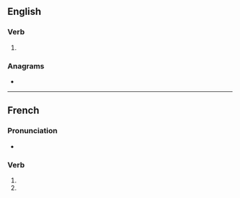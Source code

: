 {{also|arborisés}}
==English==

===Verb===
{{head|en|verb form}}

# {{en-third-person singular of|arborise}}

{{also|arborisés}}

===Anagrams===
* {{anagrams|en|Barrioses}}

----

==French==

===Pronunciation===
* {{homophones|arborise|arborisent|lang=fr}}

===Verb===
{{fr-verb-form}}

# {{inflection of|arboriser||2|s|pres|ind|lang=fr}}
# {{inflection of|arboriser||2|s|pres|sub|lang=fr}}